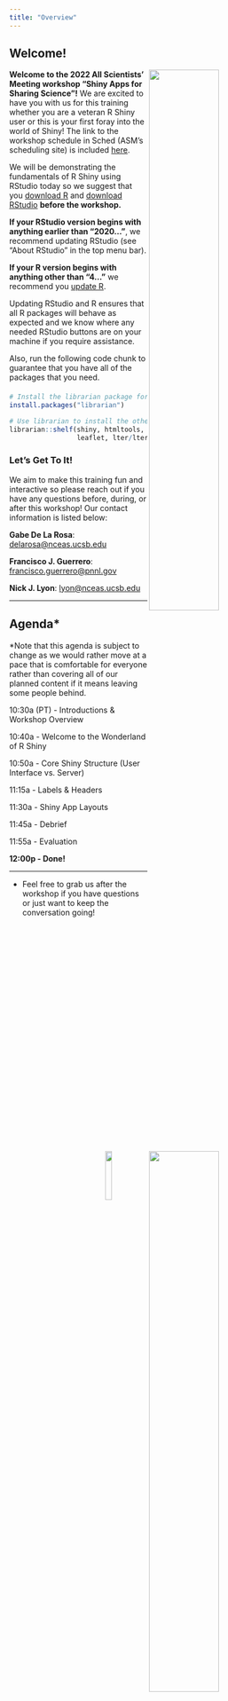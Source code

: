 ```yaml
---
title: "Overview"
---
```


## Welcome!

<img src="images/lter-logo-wide.png" align="right" width="50%"/>

<img src="images/nceas-logo-wide.png" align="right" width="50%"/>

**Welcome to the 2022 All Scientists' Meeting workshop "Shiny Apps for Sharing Science"!** We are excited to have you with us for this training whether you are a veteran R Shiny user or this is your first foray into the world of Shiny! The link to the workshop schedule in Sched (ASM's scheduling site) is included [here](https://2022lterasm.sched.com/event/13kyO/22x053-shiny-app-for-sharing-science).

<img src="images/r-shiny-hex.png" align="right" width="15%"/>

We will be demonstrating the fundamentals of R Shiny using RStudio today so we suggest that you [download R](https://www.r-project.org/) and [download RStudio](https://www.rstudio.com/products/rstudio/download/) **before the workshop.**

**If your RStudio version begins with anything earlier than "2020..."**, we recommend updating RStudio (see "About RStudio" in the top menu bar).

**If your R version begins with anything other than "4..."** we recommend you [update R](https://www.r-project.org/). 

Updating RStudio and R ensures that all R packages will behave as expected and we know where any needed RStudio buttons are on your machine if you require assistance.

Also, run the following code chunk to guarantee that you have all of the packages that you need.

:::callout-note
#### 
```r
# Install the librarian package for easy package downloading
install.packages("librarian")

# Use librarian to install the other packages that you need!
librarian::shelf(shiny, htmltools, tidyverse,
                 leaflet, lter/lterdatasampler)
```
:::

### Let's Get To It!

We aim to make this training fun and interactive so please reach out if you have any questions before, during, or after this workshop! Our contact information is listed below:

**Gabe De La Rosa**: [delarosa\@nceas.ucsb.edu](mailto:delarosa@nceas.ucsb.edu){.email}

**Francisco J. Guerrero**: [francisco.guerrero\@pnnl.gov](mailto:francisco.guerrero@pnnl.gov){.email}

**Nick J. Lyon**: [lyon\@nceas.ucsb.edu](mailto:lyon@nceas.ucsb.edu){.email}

---

## Agenda*

\*Note that this agenda is subject to change as we would rather move at a pace that is comfortable for everyone rather than covering all of our planned content if it means leaving some people behind.

10:30a (PT) - Introductions & Workshop Overview

10:40a - Welcome to the Wonderland of R Shiny

10:50a - Core Shiny Structure (User Interface vs. Server)

11:15a - Labels & Headers

11:30a - Shiny App Layouts

11:45a - Debrief

11:55a - Evaluation

**12:00p - Done!**

--- 

- Feel free to grab us after the workshop if you have questions or just want to keep the conversation going!